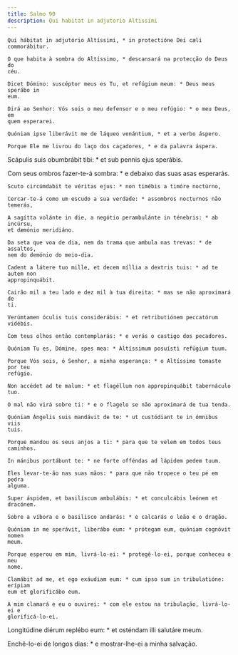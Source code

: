 ```yaml
---
title: Salmo 90
description: Qui habitat in adjutorio Altissimi
---
```


<div class="side-by-side not-content">

    Qui hábitat in adjutório Altíssimi, * in protectióne Dei cæli commorábitur.

    O que habita à sombra do Altíssimo, * descansará na protecção do Deus do
    céu.

    Dicet Dómino: suscéptor meus es Tu, et refúgium meum: * Deus meus sperábo in
    eum.

    Dirá ao Senhor: Vós sois o meu defensor e o meu refúgio: * o meu Deus, em
    quem esperarei.

    Quóniam ipse liberávit me de láqueo venántium, * et a verbo áspero.

    Porque Ele me livrou do laço dos caçadores, * e da palavra áspera.
  </span>

Scápulis suis obumbrábit tibi: * et sub pennis ejus sperábis.

  <span>
    Com seus ombros fazer-te-á sombra: * e debaixo das suas asas esperarás.

    Scuto circúmdabit te véritas ejus: * non timébis a timóre noctúrno,

    Cercar-te-á como um escudo a sua verdade: * assombros nocturnos não temerás,

    A sagítta volánte in die, a negótio perambulánte in ténebris: * ab incúrsu,
    et dæmónio meridiáno.

    Da seta que voa de dia, nem da trama que ambula nas trevas: * de assaltos,
    nem do demónio do meio-dia.

    Cadent a látere tuo mille, et decem míllia a dextris tuis: * ad te autem non
    appropinquábit.

    Cairão mil a teu lado e dez mil à tua direita: * mas se não aproximará de
    ti.

    Verúmtamen óculis tuis considerábis: * et retributiónem peccatórum vidébis.

    Com teus olhos então contemplarás: * e verás o castigo dos pecadores.

    Quóniam Tu es, Dómine, spes mea: * Altíssimum posuísti refúgium tuum.

    Porque Vós sois, ó Senhor, a minha esperança: * o Altíssimo tomaste por teu
    refúgio.

    Non accédet ad te malum: * et flagéllum non appropinquábit tabernáculo tuo.

    O mal não virá sobre ti: * e o flagelo se não aproximará de tua tenda.

    Quóniam Ángelis suis mandávit de te: * ut custódiant te in ómnibus viis
    tuis.

    Porque mandou os seus anjos a ti: * para que te velem em todos teus
    caminhos.

    In mánibus portábunt te: * ne forte offéndas ad lápidem pedem tuum.

    Eles levar-te-ão nas suas mãos: * para que não tropece o teu pé em pedra
    alguma.

    Super áspidem, et basilíscum ambulábis: * et conculcábis leónem et dracónem.

    Sobre a víbora e o basilisco andarás: * e calcarás o leão e o dragão.

    Quóniam in me sperávit, liberábo eum: * prótegam eum, quóniam cognóvit nomen
    meum.

    Porque esperou em mim, livrá-lo-ei: * protegê-lo-ei, porque conheceu o meu
    nome.

    Clamábit ad me, et ego exáudiam eum: * cum ipso sum in tribulatióne: erípiam
    eum et glorificábo eum.

    A mim clamará e eu o ouvirei: * com ele estou na tribulação, livrá-lo-ei e
    glorificá-lo-ei.
  </span>

Longitúdine diérum replébo eum: * et osténdam illi salutáre meum.

Enchê-lo-ei de longos dias: * e mostrar-lhe-ei a minha salvação.

</div>
